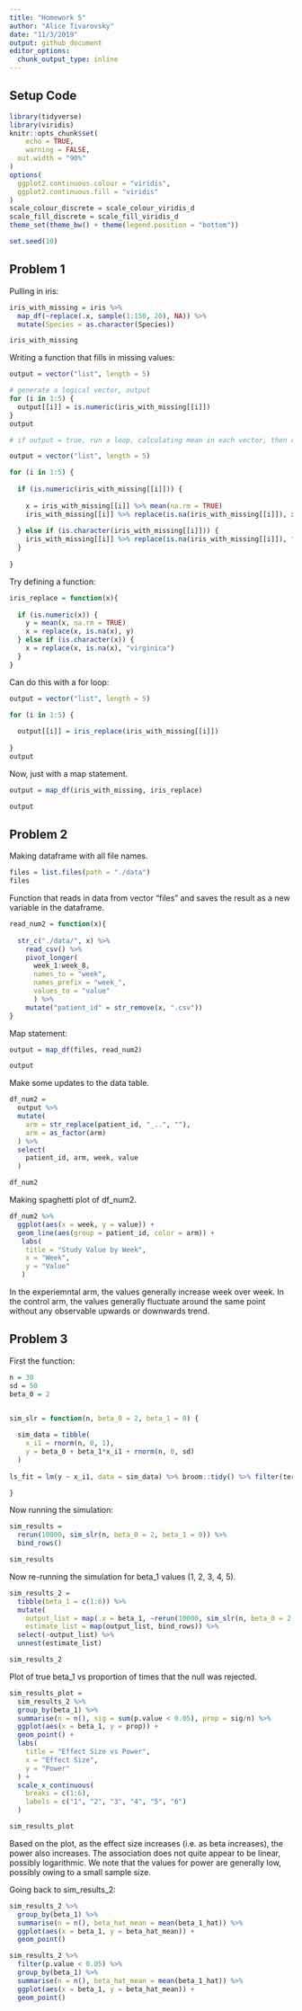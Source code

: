 ```yaml
---
title: "Homework 5"
author: "Alice Tivarovsky"
date: "11/3/2019"
output: github_document
editor_options: 
  chunk_output_type: inline
---
```


## Setup Code

```r

library(tidyverse)
library(viridis)
knitr::opts_chunk$set(
	echo = TRUE,
	warning = FALSE,
  out.width = "90%"
)
options(
  ggplot2.continuous.colour = "viridis",
  ggplot2.continuous.fill = "viridis"
)
scale_colour_discrete = scale_colour_viridis_d
scale_fill_discrete = scale_fill_viridis_d
theme_set(theme_bw() + theme(legend.position = "bottom"))

set.seed(10)
```

## Problem 1

Pulling in iris: 

```r

iris_with_missing = iris %>% 
  map_df(~replace(.x, sample(1:150, 20), NA)) %>%
  mutate(Species = as.character(Species))

iris_with_missing
```

Writing a function that fills in missing values:


```r
output = vector("list", length = 5)

# generate a logical vector, output
for (i in 1:5) {
  output[[i]] = is.numeric(iris_with_missing[[i]])
}
output

# if output = true, run a loop, calculating mean in each vector, then replacing blanks with the mean 

```


```r
output = vector("list", length = 5)

for (i in 1:5) {
  
  if (is.numeric(iris_with_missing[[i]])) {
    
    x = iris_with_missing[[i]] %>% mean(na.rm = TRUE)
    iris_with_missing[[i]] %>% replace(is.na(iris_with_missing[[i]]), x)
    
  } else if (is.character(iris_with_missing[[i]])) {
    iris_with_missing[[i]] %>% replace(is.na(iris_with_missing[[i]]), "virginica")
  }
  
}

```

Try defining a function: 

```r

iris_replace = function(x){
  
  if (is.numeric(x)) {
    y = mean(x, na.rm = TRUE)
    x = replace(x, is.na(x), y)
  } else if (is.character(x)) {
    x = replace(x, is.na(x), "virginica")
  }
}

```

Can do this with a for loop: 

```r
output = vector("list", length = 5)

for (i in 1:5) {
  
  output[[i]] = iris_replace(iris_with_missing[[i]])
  
}
output
```


Now, just with a map statement.

```r

output = map_df(iris_with_missing, iris_replace)

output
```


## Problem 2

Making dataframe with all file names. 

```r

files = list.files(path = "./data") 
files

```

Function that reads in data from vector "files" and saves the result as a new variable in the dataframe. 

```r

read_num2 = function(x){
  
  str_c("./data/", x) %>% 
    read_csv() %>% 
    pivot_longer(
      week_1:week_8,
      names_to = "week",
      names_prefix = "week_",
      values_to = "value"
      ) %>% 
    mutate("patient_id" = str_remove(x, ".csv"))
}

```

Map statement: 

```r

output = map_df(files, read_num2)

output
```

Make some updates to the data table. 

```r
df_num2 = 
  output %>% 
  mutate(
    arm = str_replace(patient_id, "_..", ""), 
    arm = as_factor(arm)
  ) %>% 
  select(
    patient_id, arm, week, value
  )

df_num2
```

Making spaghetti plot of df_num2. 

```r
df_num2 %>% 
  ggplot(aes(x = week, y = value)) + 
  geom_line(aes(group = patient_id, color = arm)) + 
   labs(
    title = "Study Value by Week",
    x = "Week",
    y = "Value"
   )
```

In the experiemntal arm, the values generally increase week over week. In the control arm, the values generally fluctuate around the same point without any observable upwards or downwards trend. 


## Problem 3

First the function: 

```r
n = 30
sd = 50 
beta_0 = 2


sim_slr = function(n, beta_0 = 2, beta_1 = 0) {
  
  sim_data = tibble(
    x_i1 = rnorm(n, 0, 1),
    y = beta_0 + beta_1*x_i1 + rnorm(n, 0, sd)
  )
  
ls_fit = lm(y ~ x_i1, data = sim_data) %>% broom::tidy() %>% filter(term == "x_i1") %>% select("estimate", "p.value") %>% rename(beta_1_hat = estimate)

}

```


Now running the simulation: 
 
```r

sim_results = 
  rerun(10000, sim_slr(n, beta_0 = 2, beta_1 = 0)) %>% 
  bind_rows() 

sim_results

```

Now re-running the simulation for beta_1 values (1, 2, 3, 4, 5). 

```r
sim_results_2 = 
  tibble(beta_1 = c(1:6)) %>% 
  mutate(
    output_list = map(.x = beta_1, ~rerun(10000, sim_slr(n, beta_0 = 2, beta_1 = .x))),
    estimate_list = map(output_list, bind_rows)) %>% 
  select(-output_list) %>% 
  unnest(estimate_list) 

sim_results_2
```

Plot of true beta_1 vs proportion of times that the null was rejected. 

```r
sim_results_plot = 
  sim_results_2 %>% 
  group_by(beta_1) %>% 
  summarise(n = n(), sig = sum(p.value < 0.05), prop = sig/n) %>% 
  ggplot(aes(x = beta_1, y = prop)) +
  geom_point() +
  labs(
    title = "Effect Size vs Power", 
    x = "Effect Size", 
    y = "Power"
  ) +
  scale_x_continuous(
    breaks = c(1:6),
    labels = c("1", "2", "3", "4", "5", "6")
  )

sim_results_plot

```

Based on the plot, as the effect size increases (i.e. as beta increases), the power also increases. The association does not quite appear to be linear, possibly logarithmic.  We note that the values for power are generally low, possibly owing to a small sample size. 

Going back to sim_results_2: 

```r
sim_results_2 %>% 
  group_by(beta_1) %>% 
  summarise(n = n(), beta_hat_mean = mean(beta_1_hat)) %>% 
  ggplot(aes(x = beta_1, y = beta_hat_mean)) +
  geom_point()
```

```r
sim_results_2 %>% 
  filter(p.value < 0.05) %>% 
  group_by(beta_1) %>% 
  summarise(n = n(), beta_hat_mean = mean(beta_1_hat)) %>% 
  ggplot(aes(x = beta_1, y = beta_hat_mean)) +
  geom_point()
```

